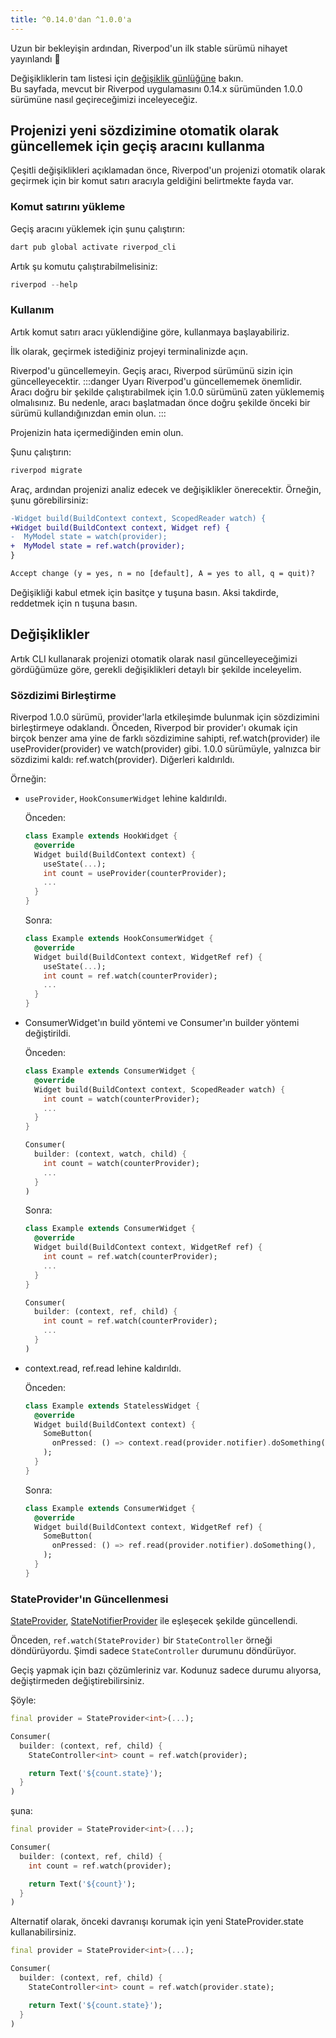 ```yaml
---
title: ^0.14.0'dan ^1.0.0'a
---
```


Uzun bir bekleyişin ardından, Riverpod'un ilk stable sürümü nihayet yayınlandı 👏

Değişikliklerin tam listesi için [değişiklik günlüğüne](https://pub.dev/packages/flutter_riverpod/changelog#100) bakın.  
Bu sayfada, mevcut bir Riverpod uygulamasını 0.14.x sürümünden 1.0.0 sürümüne nasıl geçireceğimizi inceleyeceğiz.

## Projenizi yeni sözdizimine otomatik olarak güncellemek için geçiş aracını kullanma

Çeşitli değişiklikleri açıklamadan önce, Riverpod'un projenizi otomatik olarak geçirmek için bir komut satırı aracıyla geldiğini belirtmekte fayda var.

### Komut satırını yükleme

Geçiş aracını yüklemek için şunu çalıştırın:

```sh
dart pub global activate riverpod_cli
```

Artık şu komutu çalıştırabilmelisiniz:

```dart
riverpod --help
```

### Kullanım
Artık komut satırı aracı yüklendiğine göre, kullanmaya başlayabiliriz.

İlk olarak, geçirmek istediğiniz projeyi terminalinizde açın.

Riverpod'u güncellemeyin.
Geçiş aracı, Riverpod sürümünü sizin için güncelleyecektir.
:::danger Uyarı
Riverpod'u güncellememek önemlidir.
Aracı doğru bir şekilde çalıştırabilmek için 1.0.0 sürümünü zaten yüklememiş olmalısınız.
Bu nedenle, aracı başlatmadan önce doğru şekilde önceki bir sürümü kullandığınızdan emin olun.
:::

Projenizin hata içermediğinden emin olun.

Şunu çalıştırın:
  ```sh
  riverpod migrate
  ```

Araç, ardından projenizi analiz edecek ve değişiklikler önerecektir. Örneğin, şunu görebilirsiniz:

```diff
-Widget build(BuildContext context, ScopedReader watch) {
+Widget build(BuildContext context, Widget ref) {
-  MyModel state = watch(provider);
+  MyModel state = ref.watch(provider);
}

Accept change (y = yes, n = no [default], A = yes to all, q = quit)?
```

Değişikliği kabul etmek için basitçe <kbd>y</kbd> tuşuna basın. Aksi takdirde, reddetmek için <kbd>n</kbd> tuşuna basın.

## Değişiklikler

Artık CLI kullanarak projenizi otomatik olarak nasıl güncelleyeceğimizi gördüğümüze göre, gerekli değişiklikleri detaylı bir şekilde inceleyelim.

### Sözdizimi Birleştirme

Riverpod 1.0.0 sürümü, provider'larla etkileşimde bulunmak için sözdizimini birleştirmeye odaklandı.
Önceden, Riverpod bir provider'ı okumak için birçok benzer ama yine de farklı sözdizimine sahipti, ref.watch(provider) ile useProvider(provider) ve watch(provider) gibi.
1.0.0 sürümüyle, yalnızca bir sözdizimi kaldı: ref.watch(provider). Diğerleri kaldırıldı.

Örneğin:

- `useProvider`, `HookConsumerWidget` lehine kaldırıldı.

  Önceden:

  ```dart
  class Example extends HookWidget {
    @override
    Widget build(BuildContext context) {
      useState(...);
      int count = useProvider(counterProvider);
      ...
    }
  }
  ```

  Sonra:

  ```dart
  class Example extends HookConsumerWidget {
    @override
    Widget build(BuildContext context, WidgetRef ref) {
      useState(...);
      int count = ref.watch(counterProvider);
      ...
    }
  }
  ```

- ConsumerWidget'ın build yöntemi ve Consumer'ın builder yöntemi değiştirildi.

  Önceden:

  ```dart
  class Example extends ConsumerWidget {
    @override
    Widget build(BuildContext context, ScopedReader watch) {
      int count = watch(counterProvider);
      ...
    }
  }

  Consumer(
    builder: (context, watch, child) {
      int count = watch(counterProvider);
      ...
    }
  )
  ```

  Sonra:

  ```dart
  class Example extends ConsumerWidget {
    @override
    Widget build(BuildContext context, WidgetRef ref) {
      int count = ref.watch(counterProvider);
      ...
    }
  }

  Consumer(
    builder: (context, ref, child) {
      int count = ref.watch(counterProvider);
      ...
    }
  )
  ```

- context.read, ref.read lehine kaldırıldı.

  Önceden:

  ```dart
  class Example extends StatelessWidget {
    @override
    Widget build(BuildContext context) {
      SomeButton(
        onPressed: () => context.read(provider.notifier).doSomething(),
      );
    }
  }
  ```

  Sonra:

  ```dart
  class Example extends ConsumerWidget {
    @override
    Widget build(BuildContext context, WidgetRef ref) {
      SomeButton(
        onPressed: () => ref.read(provider.notifier).doSomething(),
      );
    }
  }
  ```

### StateProvider'ın Güncellenmesi

[StateProvider], [StateNotifierProvider] ile eşleşecek şekilde güncellendi.

Önceden, `ref.watch(StateProvider)` bir `StateController` örneği döndürüyordu. Şimdi sadece `StateController` durumunu döndürüyor.

Geçiş yapmak için bazı çözümleriniz var.
Kodunuz sadece durumu alıyorsa, değiştirmeden değiştirebilirsiniz.

Şöyle:

```dart
final provider = StateProvider<int>(...);

Consumer(
  builder: (context, ref, child) {
    StateController<int> count = ref.watch(provider);

    return Text('${count.state}');
  }
)
```

şuna:

```dart
final provider = StateProvider<int>(...);

Consumer(
  builder: (context, ref, child) {
    int count = ref.watch(provider);

    return Text('${count}');
  }
)
```
Alternatif olarak, önceki davranışı korumak için yeni StateProvider.state kullanabilirsiniz.

```dart
final provider = StateProvider<int>(...);

Consumer(
  builder: (context, ref, child) {
    StateController<int> count = ref.watch(provider.state);

    return Text('${count.state}');
  }
)
```

[statenotifierprovider]: https://pub.dev/documentation/hooks_riverpod/latest/legacy/StateNotifierProvider-class.html
[stateprovider]: https://pub.dev/documentation/hooks_riverpod/latest/legacy/StateProvider-class.html
[statenotifier]: https://pub.dev/documentation/state_notifier/latest/state_notifier/StateNotifier-class.html
